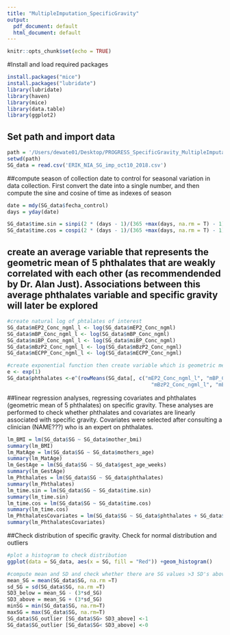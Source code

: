 ```yaml
---
title: "MultipleImputation_SpecificGravity"
output:
  pdf_document: default
  html_document: default
---
```


```r
knitr::opts_chunk$set(echo = TRUE)
```

#Install and load required packages
```r
install.packages("mice")
install.packages("lubridate")
library(lubridate)
library(haven)
library(mice)
library(data.table)
library(ggplot2)
```

## Set path and import data
```r
path = '/Users/dewate01/Desktop/PROGRESS_SpecificGravity_MultipleImputation/PROGRESS_SpecificGravity_MultipleImputation'
setwd(path)
SG_data = read.csv('ERIK_NIA_SG_imp_oct10_2018.csv')
```

##compute season of collection date to control for seasonal variation in data collection. First convert the date into a single number, and then compute the sine and cosine of time as indexes of season
```r
date = mdy(SG_data$fecha_control)
days = yday(date) 

SG_data$time.sin = sinpi(2 * (days - 1)/(365 +max(days, na.rm = T) - 1))
SG_data$time.cos = cospi(2 * (days - 1)/(365 +max(days, na.rm = T) - 1))
```

## create an average variable that represents the geometric mean of 5 phthalates that are weakly correlated with each other (as recommendended by Dr. Alan Just). Associations between this average phthalates variable and specific gravity will later be explored
```r
#create natural log of phtalates of interest
SG_data$mEP2_Conc_ngml_l <- log(SG_data$mEP2_Conc_ngml)
SG_data$mBP_Conc_ngml_l <- log(SG_data$mBP_Conc_ngml)
SG_data$miBP_Conc_ngml_l <- log(SG_data$miBP_Conc_ngml)
SG_data$mBzP2_Conc_ngml_l <- log(SG_data$mBzP2_Conc_ngml)
SG_data$mECPP_Conc_ngml_l <- log(SG_data$mECPP_Conc_ngml)

#create exponential function then create variable which is geometric mean
e <- exp(1) 
SG_data$phthalates <-e^(rowMeans(SG_data[, c("mEP2_Conc_ngml_l", "mBP_Conc_ngml_l", "miBP_Conc_ngml_l", 
                                               "mBzP2_Conc_ngml_l", "mECPP_Conc_ngml_l")]))
```

##linear regression analyses, regressing covariates and phthalates (geometric mean of 5 phthalates) on specific gravity. These analyses are performed to check whether phthalates and covariates are linearly associated with specific gravity. Covariates were selected after consulting a clinician (NAME???) who is an expert on phthalates.  
```r
lm_BMI = lm(SG_data$SG ~ SG_data$mother_bmi)
summary(lm_BMI)
lm_MatAge = lm(SG_data$SG ~ SG_data$mothers_age)
summary(lm_MatAge)
lm_GestAge = lm(SG_data$SG ~ SG_data$gest_age_weeks)
summary(lm_GestAge)
lm_Phthalates = lm(SG_data$SG ~ SG_data$phthalates)
summary(lm_Phthalates) 
lm_time.sin = lm(SG_data$SG ~ SG_data$time.sin)
summary(lm_time.sin)
lm_time.cos = lm(SG_data$SG ~ SG_data$time.cos)
summary(lm_time.cos)
lm_PhthalatesCovariates = lm(SG_data$SG ~ SG_data$phthalates + SG_data$mother_bmi + SG_data$mothers_age + SG_data$gest_age_weeks + SG_data$time.sin + SG_data$time.cos)
summary(lm_PhthalatesCovariates)
```

##Check distribution of specific gravity. Check for normal distribution and outliers
```r
#plot a histogram to check distribution
ggplot(data = SG_data, aes(x = SG, fill = "Red")) +geom_histogram()

#compute mean and SD and check whether there are SG values >3 SD's above/below mean
mean_SG = mean(SG_data$SG, na.rm =T)
sd_SG = sd(SG_data$SG, na.rm =T)
SD3_below = mean_SG - (3*sd_SG)
SD3_above = mean_SG + (3*sd_SG)
minSG = min(SG_data$SG, na.rm=T)
maxSG = max(SG_data$SG, na.rm=T)
SG_data$SG_outlier [SG_data$SG> SD3_above] <-1
SG_data$SG_outlier [SG_data$SG< SD3_above] <-0
```
